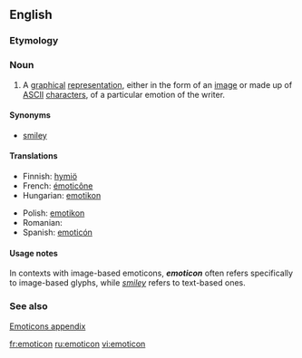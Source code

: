 {{wikipedia}}
==English==

===Etymology===
{{blend|emotion|icon}}

===Noun===
{{en-noun}}

# A [[graphical]] [[representation]], either in the form of an [[image]] or made up of [[ASCII]] [[character]]s, of a particular emotion of the writer.

====Synonyms====
* [[smiley]]

====Translations====
{{trans-top|respresentation of an emotion of the writer}}
* Finnish: [[hymiö]]
* French: [[émoticône]] {{f}}
* Hungarian: [[emotikon]]
{{trans-mid}}
* Polish: [[emotikon]] {{m}}
* Romanian: {{t|ro|emoticon}} 
* Spanish: [[emoticón]] {{m}}
{{trans-bottom}}

====Usage notes====
In contexts with image-based emoticons, '''''emoticon''''' often refers specifically to image-based glyphs, while ''[[smiley]]'' refers to text-based ones.

===See also===
[[Appendix:Emoticons|Emoticons appendix]]

[[fr:emoticon]]
[[ru:emoticon]]
[[vi:emoticon]]